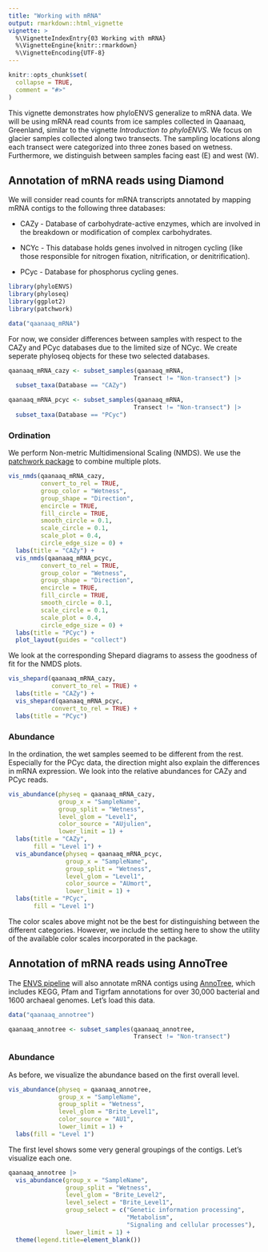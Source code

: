 ```yaml
---
title: "Working with mRNA"
output: rmarkdown::html_vignette
vignette: >
  %\VignetteIndexEntry{03 Working with mRNA}
  %\VignetteEngine{knitr::rmarkdown}
  %\VignetteEncoding{UTF-8}
---
```


```r
knitr::opts_chunk$set(
  collapse = TRUE,
  comment = "#>"
)
```

This vignette demonstrates how phyloENVS generalize to mRNA data. We will be using mRNA read counts from ice samples collected in Qaanaaq, Greenland, similar to the vignette *Introduction to phyloENVS*. We focus on glacier samples collected along two transects. The sampling locations along each transect were categorized into three zones based on wetness. Furthermore, we distinguish between samples facing east (E) and west (W).

## Annotation of mRNA reads using Diamond

We will consider read counts for mRNA transcripts annotated by mapping mRNA contigs to the following three databases:

-   CAZy - Database of carbohydrate-active enzymes, which are involved in the breakdown or modification of complex carbohydrates.

-   NCYc - This database holds genes involved in nitrogen cycling (like those responsible for nitrogen fixation, nitrification, or denitrification).

-   PCyc - Database for phosphorus cycling genes.

```r
library(phyloENVS)
library(phyloseq)
library(ggplot2)
library(patchwork)

data("qaanaaq_mRNA")
```

For now, we consider differences between samples with respect to the CAZy and PCyc databases due to the limited size of NCyc. We create seperate phyloseq objects for these two selected databases.

```r
qaanaaq_mRNA_cazy <- subset_samples(qaanaaq_mRNA,
                                   Transect != "Non-transect") |>
  subset_taxa(Database == "CAZy")

qaanaaq_mRNA_pcyc <- subset_samples(qaanaaq_mRNA,
                                   Transect != "Non-transect") |>
  subset_taxa(Database == "PCyc")
```

### Ordination

We perform Non-metric Multidimensional Scaling (NMDS). We use the [patchwork package](https://patchwork.data-imaginist.com/) to combine multiple plots.

```r
vis_nmds(qaanaaq_mRNA_cazy,
         convert_to_rel = TRUE,
         group_color = "Wetness",
         group_shape = "Direction",
         encircle = TRUE,
         fill_circle = TRUE,
         smooth_circle = 0.1,
         scale_circle = 0.1,
         scale_plot = 0.4,
         circle_edge_size = 0) +
  labs(title = "CAZy") +
  vis_nmds(qaanaaq_mRNA_pcyc,
         convert_to_rel = TRUE,
         group_color = "Wetness",
         group_shape = "Direction",
         encircle = TRUE,
         fill_circle = TRUE,
         smooth_circle = 0.1,
         scale_circle = 0.1,
         scale_plot = 0.4,
         circle_edge_size = 0) + 
  labs(title = "PCyc") + 
  plot_layout(guides = "collect")
```

We look at the corresponding Shepard diagrams to assess the goodness of fit for the NMDS plots.

```r
vis_shepard(qaanaaq_mRNA_cazy, 
            convert_to_rel = TRUE) +
  labs(title = "CAZy") + 
  vis_shepard(qaanaaq_mRNA_pcyc, 
            convert_to_rel = TRUE) +
  labs(title = "PCyc")
```

### Abundance

In the ordination, the wet samples seemed to be different from the rest. Especially for the PCyc data, the direction might also explain the differences in mRNA expression. We look into the relative abundances for CAZy and PCyc reads.

```r
vis_abundance(physeq = qaanaaq_mRNA_cazy,
              group_x = "SampleName",
              group_split = "Wetness",
              level_glom = "Level1",
              color_source = "AUjulien",
              lower_limit = 1) +
  labs(title = "CAZy",
       fill = "Level 1") +
  vis_abundance(physeq = qaanaaq_mRNA_pcyc,
                group_x = "SampleName",
                group_split = "Wetness",
                level_glom = "Level1",
                color_source = "AUmort",
                lower_limit = 1) +
  labs(title = "PCyc",
       fill = "Level 1")
```

The color scales above might not be the best for distinguishing between the different categories. However, we include the setting here to show the utility of the available color scales incorporated in the package.
 
## Annotation of mRNA reads using AnnoTree

The [ENVS pipeline](https://github.com/AU-ENVS-Bioinformatics/TotalRNA-Snakemake) will also annotate mRNA contigs using [AnnoTree](http://annotree.uwaterloo.ca/annotree/), which includes KEGG, Pfam and Tigrfam annotations for over 30,000 bacterial and 1600 archaeal genomes. Let's load this data.

```r
data("qaanaaq_annotree")

qaanaaq_annotree <- subset_samples(qaanaaq_annotree,
                                   Transect != "Non-transect")
```

### Abundance

As before, we visualize the abundance based on the first overall level.

```r
vis_abundance(physeq = qaanaaq_annotree,
              group_x = "SampleName",
              group_split = "Wetness",
              level_glom = "Brite_Level1",
              color_source = "AU1",
              lower_limit = 1) +
  labs(fill = "Level 1")
```

The first level shows some very general groupings of the contigs. Let's visualize each one.

```r
qaanaaq_annotree |>
  vis_abundance(group_x = "SampleName",
                group_split = "Wetness",
                level_glom = "Brite_Level2",
                level_select = "Brite_Level1",
                group_select = c("Genetic information processing",
                                 "Metabolism",
                                 "Signaling and cellular processes"),
                lower_limit = 1) +
  theme(legend.title=element_blank())
```





